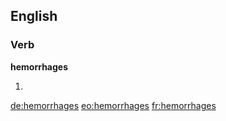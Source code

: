 ==English==

===Verb===
'''hemorrhages'''

# {{third-person singular of|hemorrhage}}

[[de:hemorrhages]]
[[eo:hemorrhages]]
[[fr:hemorrhages]]